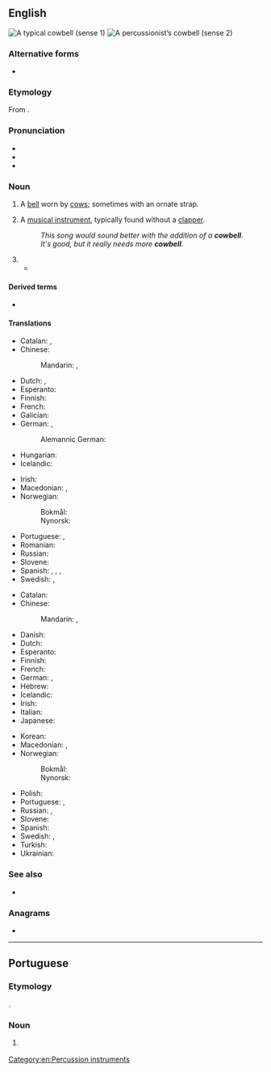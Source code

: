 ==English==
[[Image:Cowbell-2.jpg|thumb|right|A typical cowbell (sense 1)]]
[[Image:Koebel.jpg|thumb|right|A percussionist’s cowbell (sense 2)]]

===Alternative forms===
* {{l|en|cow bell}}

===Etymology===
From {{compound|en|cow|bell}}.

===Pronunciation===
* {{IPA|en|/ˈkaʊˌbɛl/}}
* {{audio|en|LL-Q1860 (eng)-Vealhurl-cowbell.wav|Audio (UK)}}
* {{rhymes|en|aʊbɛl|s=2}}

===Noun===
{{en-noun|~}}

# A [[bell]] worn by [[cow]]s; sometimes with an ornate strap.
# {{lb|en|musical instruments}} A [[musical instrument]], typically found without a [[clapper]].
#: ''This song would sound better with the addition of a '''cowbell'''.''
#: ''It's good, but it really needs more '''cowbell'''.''
# {{misconstruction of|en|bell cow}}
#* {{quote-journal|en|date=2018-12-17|author=Jeff McLane|title=Eagles-Rams: What we learned from the surprising victory|journal=The Philadelphia Inquirer|titleurl=https://www.inquirer.com/news/eagles-rams-nick-foles-jim-schwartz-sean-mcvay-fletcher-cox-avonte-maddox-what-we-learned-20181217.html|passage=The Eagles don't have a '''cow-bell''' running back, like Gurley, but they have enough by-committee.}}

====Derived terms====
* {{l|en|cowbellist}}

====Translations====
{{trans-top|bell worn by cows}}
* Catalan: {{t+|ca|esquella|f}}, {{t+|ca|picarol|m}}
* Chinese:
*: Mandarin: {{t|cmn|牛頸鈴}}, {{t|cmn|牛颈铃|tr=niújǐnglíng}}
* Dutch: {{t|nl|koeienbel|f}}, {{t+|nl|koebel|f}}
* Esperanto: {{t|eo|bovtintilo}}
* Finnish: {{t+|fi|lehmänkello}}
* French: {{t+|fr|clarine}}
* Galician: {{t+|gl|choca|f}}
* German: {{t+|de|Kuhglocke|f}}, {{t+|de|Kuhschelle|f}}
*: Alemannic German: {{t|gsw|Trinklere|f}}
* Hungarian: {{t+|hu|kolomp}}
* Icelandic: {{t|is|kúabjalla|f}}
{{trans-mid}}
* Irish: {{t|ga|clog eallaigh|m}}
* Macedonian: {{t|mk|клопота́рец|m}}, {{t|mk|прапорец|m}}
* Norwegian:
*: Bokmål: {{t+|nb|kubjelle|m|f}}
*: Nynorsk: {{t|nn|kubjølle|f}}
* Portuguese: {{t+|pt|cincerro|m}}, {{t+|pt|chocalho|m}}
* Romanian: {{t+|ro|talangă|f}}
* Russian: {{t|ru|коро́вий колоко́льчик|m}}
* Slovene: {{t|sl|kravji zvonec|m}}
* Spanish: {{t+|es|cencerro|m}}, {{t|es|campano|m}}, {{t+|es|esquila|f}}, {{t+|es|zumba|f}}
* Swedish: {{t+|sv|koskälla|c}}, {{t|sv|kobjällra|c}}
{{trans-bottom}}

{{trans-top|musical instrument}}
* Catalan: {{t+|ca|esquellot|m}}
* Chinese:
*: Mandarin: {{t|cmn|牛鈴}}, {{t|cmn|牛铃|tr=niúlíng}}
* Danish: {{t+|da|koklokke|c}}
* Dutch: {{t+|nl|koebel|f}}
* Esperanto: {{t|eo|bovtintilo}}
* Finnish: {{t+|fi|lehmänkello}}
* French: {{t+|fr|sonnaille|f}}
* German: {{t+|de|Kuhglocke|f}}, {{t+|de|Kuhschelle}}
* Hebrew: {{t|he|קאמפאנה}}
* Icelandic: {{t|is|kúabjalla|f}}
* Irish: {{t|ga|clog eallaigh|m}}
* Italian: {{t+|it|campanaccio|m}}
* Japanese: {{t|ja|カウベル|tr=kauberu}}
{{trans-mid}}
* Korean: {{t|ko|카우벨}}
* Macedonian: {{t|mk|клопота́рец|m}}, {{t|mk|прапорец|m}}
* Norwegian:
*: Bokmål: {{t+|nb|kubjelle|m|f}}
*: Nynorsk: {{t|nn|kubjølle|f}}
* Polish: {{t|pl|krowi dzwonek|m}}
* Portuguese: {{t+|pt|caneca|f}}, {{t|pt|cowbell|m}}
* Russian: {{t+|ru|колоко́лец|m}}, {{t|ru|сенсе́рро|n}}
* Slovene: {{t|sl|kravji zvonec|m}}
* Spanish: {{t+|es|cencerro|m}}
* Swedish: {{t+|sv|koskälla|c}}, {{t|sv|kobjällra|c}}
* Turkish: {{t|tr|inek çanı}}
* Ukrainian: {{t|uk|тронка|f}}
{{trans-bottom}}

===See also===
* {{pedia}}

===Anagrams===
* {{anagrams|en|a=bcellow|bell cow}}

[[Category:en:Percussion instruments]]
----

==Portuguese==

===Etymology===
{{ubor|pt|en|cowbell}}.

===Noun===
{{pt-noun|m|#s}}

# {{lb|pt|musical instruments}} {{l|en|cowbell}} {{gloss|a percussion instrument}}
#: {{syn|pt|caneca}}